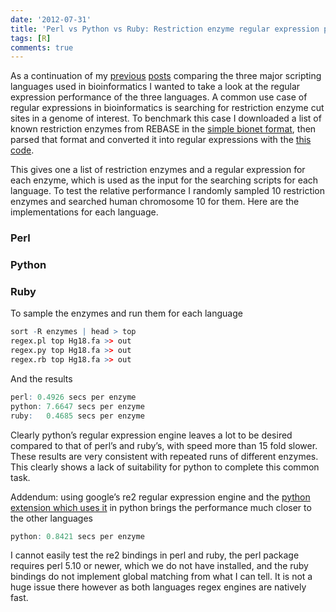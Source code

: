 ```yaml
---
date: '2012-07-31'
title: 'Perl vs Python vs Ruby: Restriction enzyme regular expression performance'
tags: [R]
comments: true
---
```


As a continuation of my [previous](http://jimhester.calepin.co/perl-vs-python-vs-ruby-parsing-fasta-files.html) [posts](http://jimhester.calepin.co/perl-vs-python-vs-ruby-fasta-reading-using-bio-packages.html) comparing the three major scripting languages used in bioinformatics 
I wanted to take a look at the regular expression performance of the three 
languages.  A common use case of regular expressions in bioinformatics is 
searching for restriction enzyme cut sites in a genome of interest.  To 
benchmark this case I downloaded a list of known restriction enzymes from 
REBASE in the [simple bionet format](http://rebase.neb.com/rebase/rebase.f13.html), then parsed that format and converted it into regular expressions  with the [this code](https://gist.github.com/3217832#file_parse_rebase.pl).

This gives one a list of restriction enzymes and a regular expression for each enzyme, 
which is used as the input for the searching scripts for each language.  To 
test the relative performance I randomly sampled 10 restriction enzymes and 
searched human chromosome 10 for them.  Here are the implementations for each 
language.

### Perl ###
<script src="https://gist.github.com/3217832.js?file=regex.pl"></script>

### Python ###
<script src="https://gist.github.com/3217832.js?file=regex.py"></script>

### Ruby ###
<script src="https://gist.github.com/3217832.js?file=regex.rb"></script>

To sample the enzymes and run them for each language

```r
sort -R enzymes | head > top
regex.pl top Hg18.fa >> out
regex.py top Hg18.fa >> out
regex.rb top Hg18.fa >> out
```

And the results

```r
perl: 0.4926 secs per enzyme
python: 7.6647 secs per enzyme
ruby:   0.4685 secs per enzyme
```

Clearly python's regular expression engine leaves a lot to be desired compared 
to that of perl's and ruby's, with speed more than 15 fold slower.  These 
results are very consistent with repeated runs of different enzymes.  This 
clearly shows a lack of suitability for python to complete this common task.

Addendum: using google's re2 regular expression engine and the [python extension which uses it](http://pypi.python.org/pypi/re2/)
in python brings the performance much closer to the other languages

```r
python: 0.8421 secs per enzyme
```

I cannot easily test the re2 bindings in perl and ruby, the perl package 
requires perl 5.10 or newer, which we do not have installed, and the ruby 
bindings do not implement global matching from what I can tell.  It is not 
a huge issue there however as both languages regex engines are natively fast.
